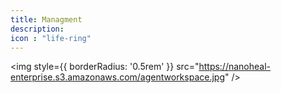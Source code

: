 ---
title: Managment
description: 
icon : "life-ring" 
---
<Card title="Census" icon="square-1" href="https://nano.mintlify.app/Dashboard/census"> </Card>
  
<Card title="Groups" icon="square-2" href="https://nano.mintlify.app/Dashboard/groups"> </Card>

<Card title="Automations" icon="square-3" href="https://nano.mintlify.app/Dashboard/automations"> </Card>

<Card title="Services" icon="square-3" href="https://nano.mintlify.app/Dashboard/services"> </Card>

<Card title="Alert Configuration" icon="square-3" href="https://nano.mintlify.app/Dashboard/swdconfig"> </Card>

<Card title="Access" icon="square-3" href="https://nano.mintlify.app/Dashboard/patchmanagment"> </Card>

<Card title="Nanoheal Update" icon="square-3" href="https://nano.mintlify.app/Dashboard/patchmanagment"> </Card>



<img
  style={{ borderRadius: '0.5rem' }}
  src="https://nanoheal-enterprise.s3.amazonaws.com/agentworkspace.jpg"
/>
